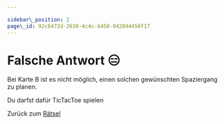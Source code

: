 ```yaml
---

sidebar\_position: 2
page\_id: 92c6472d-2630-4c4c-b458-042844456f17
---
```



# Falsche Antwort 😑

Bei Karte B ist es nicht möglich, einen solchen gewünschten Spaziergang zu planen.

Du darfst dafür TicTacToe spielen

<TicTacToe />

Zurück zum [Rätsel](https://mint-26e.gbsl.website/blusjk)